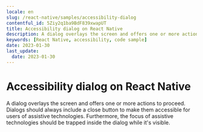 ```yaml
---
locale: en
slug: /react-native/samples/accessibility-dialog
contentful_id: 5Ziy2q1ba9BdF839xwapUT
title: Accessibility dialog on React Native
description: A dialog overlays the screen and offers one or more actions to proceed.
keywords: [React Native, accessibility, code sample]
date: 2023-01-30
last_update:
  date: 2023-01-30
---
```


# Accessibility dialog on React Native

A dialog overlays the screen and offers one or more actions to proceed. Dialogs should always include a close button to make them accessible for users of assistive technologies. Furthermore, the focus of assistive technologies should be trapped inside the dialog while it's visible.

<CodeSample id="accessibility-dialog" locale="en" platform="react native"/>
